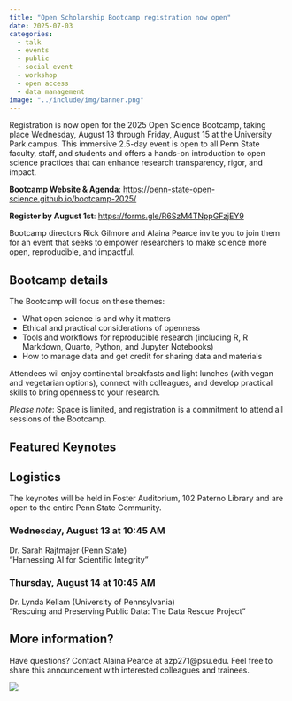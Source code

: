 ```yaml
---
title: "Open Scholarship Bootcamp registration now open"
date: 2025-07-03
categories:
  - talk
  - events
  - public
  - social event
  - workshop
  - open access
  - data management
image: "../include/img/banner.png"
---
```


Registration is now open for the 2025 Open Science Bootcamp, taking place Wednesday, August 13 through Friday, August 15 at the University Park campus. 
This immersive 2.5-day event is open to all Penn State faculty, staff, and students and offers a hands-on introduction to open science practices that can enhance research transparency, rigor, and impact.

**Bootcamp Website & Agenda**: <https://penn-state-open-science.github.io/bootcamp-2025/>

**Register by August 1st**: <https://forms.gle/R6SzM4TNppGFzjEY9>

Bootcamp directors Rick Gilmore and Alaina Pearce invite you to join them for an event that seeks to empower researchers to make science more open, reproducible, and impactful.

## Bootcamp details

The Bootcamp will focus on these themes:

- What open science is and why it matters
- Ethical and practical considerations of openness
- Tools and workflows for reproducible research (including R, R Markdown, Quarto, Python, and Jupyter Notebooks)
- How to manage data and get credit for sharing data and materials

Attendees wil enjoy continental breakfasts and light lunches (with vegan and vegetarian options), connect with colleagues, and develop practical skills to bring openness to your research.

*Please note*: Space is limited, and registration is a commitment to attend all sessions of the Bootcamp.

## Featured Keynotes

:::{.callout-note}
## Logistics

The keynotes will be held in Foster Auditorium, 102 Paterno Library and are open to the entire Penn State Community.
:::

### Wednesday, August 13 at 10:45 AM

Dr. Sarah Rajtmajer (Penn State) \
"Harnessing AI for Scientific Integrity"

### Thursday, August 14 at 10:45 AM 

Dr. Lynda Kellam (University of Pennsylvania) \
"Rescuing and Preserving Public Data: The Data Rescue Project"

## More information?

Have questions? Contact Alaina Pearce at azp271@psu.edu.
Feel free to share this announcement with interested colleagues and trainees.


![](../include/img/banner.png)